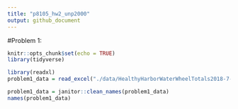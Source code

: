 ```yaml
---
title: "p8105_hw2_unp2000"
output: github_document
---
```

#Problem 1: 
```r
knitr::opts_chunk$set(echo = TRUE)
library(tidyverse)

library(readxl)
problem1_data = read_excel("./data/HealthyHarborWaterWheelTotals2018-7-28.xlsx", sheet = "Mr. Trash Wheel", range = "A2:N338")

problem1_data = janitor::clean_names(problem1_data)
names(problem1_data)

```
